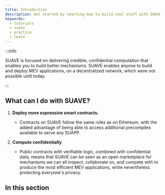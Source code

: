 ```yaml
---
title: Introduction
description: Get started by learning how to build cool stuff with SUAVE
keywords:
  - tutorials
  - suave
  - practice
  - learn
---
```



:::info

SUAVE is focused on delivering credible, confidential computation that enables you to build better mechanisms. SUAVE enables anyone to build and deploy MEV applications, on a decentralized network, which were not possible until today.

:::

## What can I do with SUAVE?

1. **Deploy more expressive smart contracts.**

   - Contracts on SUAVE follow the same rules as on Ethereum, with the added advantage of being able to access additional precompiles available to serve any SUAPP.

2. **Compute confidentially**.
   - Public contracts with verifiable logic, combined with confidential data, means that SUAVE can be seen as an open marketplace for mechanisms we can all inspect, collaborate on, and compete with to produce the most efficient MEV applications, while nevertheless protecting everyone's privacy.

## In this section

<DocCardList />
